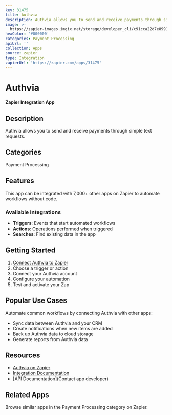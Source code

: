 ```yaml
---
key: 31475
title: Authvia
description: Authvia allows you to send and receive payments through simple text requests.
image: >-
  https://zapier-images.imgix.net/storage/developer_cli/c91cca22d7e899106495efc348c1e16c_2.png?auto=format%2Ccompress&ixlib=python-3.0.0&q=50
hexColor: '#000000'
categories: Payment Processing
apiUrl: ''
collection: Apps
source: zapier
type: Integration
zapierUrl: 'https://zapier.com/apps/31475'
---
```

# Authvia

**Zapier Integration App**

## Description

Authvia allows you to send and receive payments through simple text requests.

## Categories

Payment Processing

## Features

This app can be integrated with 7,000+ other apps on Zapier to automate workflows without code.

### Available Integrations

- **Triggers**: Events that start automated workflows
- **Actions**: Operations performed when triggered
- **Searches**: Find existing data in the app

## Getting Started

1. [Connect Authvia to Zapier](https://zapier.com/apps/31475)
2. Choose a trigger or action
3. Connect your Authvia account
4. Configure your automation
5. Test and activate your Zap

## Popular Use Cases

Automate common workflows by connecting Authvia with other apps:

- Sync data between Authvia and your CRM
- Create notifications when new items are added
- Back up Authvia data to cloud storage
- Generate reports from Authvia data

## Resources

- [Authvia on Zapier](https://zapier.com/apps/31475)
- [Integration Documentation](https://zapier.com/apps/31475/integrations)
- [API Documentation](Contact app developer)

## Related Apps

Browse similar apps in the Payment Processing category on Zapier.
